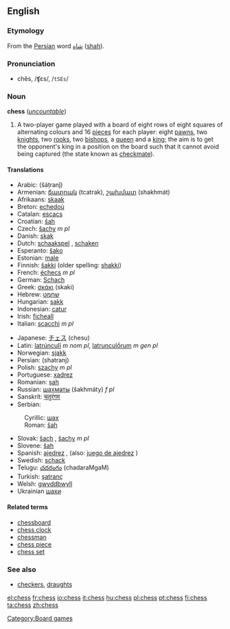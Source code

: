 ==English==
===Etymology===
From the [[Persian]] word [[شاه]] ([[shah]]).

===Pronunciation===
*chĕs, /ʧɛs/, /<tt>tSEs</tt>/

===Noun===
'''chess''' (''[[uncountable]]'')
# A two-player game played with a board of eight rows of eight squares of alternating colours and 16 [[piece]]s for each player: eight [[pawn]]s, two [[knight]]s, two [[rook]]s, two [[bishop]]s, a [[queen]] and a [[king]]; the aim is to get the opponent's king in a position on the board such that it cannot avoid being captured (the state known as [[checkmate]]).

====Translations====
{{top}}
*Arabic: {{ARchar|[[شطرنج]]}} (šáṭranǰ) {{m}}
*Armenian: [[ճատրակ]] (tcatrak), [[շախմատ]] (shakhmát)
*Afrikaans: [[skaak]] {{n}}
*Breton: [[echedoù]] {{p}}
*Catalan: [[escacs]] {{p}}
*Croatian: [[šah]] {{m}}
*Czech: [[šachy]] ''m pl''
*Danish: [[skak]] {{c}}
*Dutch: [[schaakspel]] {{n}} <!--Wikipedia has "schaken"--><!--thatʼs the verb form: “to play c.”-->, [[schaken]] <!--it's a verb form alright, but it's still the standard name of the sport/game-->
*Esperanto: [[ŝako]]
*Estonian: [[male]]
*Finnish: [[šakki]] (older spelling: [[shakki]])
*French: [[échecs]] ''m pl''
*German: [[Schach]] {{n}}
*Greek: [[σκάκι]] (skaki) {{n}}
*Hebrew: [[שחמט]] {{m}}
*Hungarian: [[sakk]]
*Indonesian: [[catur]]
*Irish: [[ficheall]] {{f}}
*Italian: [[scacchi]] ''m pl''
{{mid}}
*Japanese: [[チェス]] (chesu)
*Latin: [[latrúnculī]] ''m nom pl'', [[latrunculṓrum]] ''m gen pl''
*Norwegian: [[sjakk]] {{m}}
*Persian: {{FAchar|[[شطرنج]]}} (shatranj)
*Polish: [[szachy]] ''m pl''
*Portuguese: [[xadrez]] {{m}}
*Romanian: [[șah]] {{n}}
*Russian: [[шахматы]] (šakhmáty) ''f pl''
*Sanskrit: [[चतुरंगम्]]
*Serbian:
:Cyrillic: [[шах]]
:Roman: [[šah]] {{m}}
*Slovak: [[šach]] {{m}}, [[šachy]] ''m pl''
*Slovene: [[šah]] {{m}}
*Spanish: [[ajedrez]] {{m}}, (also: [[juego de ajedrez]] {{m}})
*Swedish: [[schack]]
*Telugu: [[చదరంగం]] (chadaraMgaM)
*Turkish: [[şatranç]]
*Welsh: [[gwyddbwyll]] {{f}}
*Ukrainian [[шахи]]
{{bottom}}

====Related terms====
*[[chessboard]]
*[[chess clock]]
*[[chessman]]
*[[chess piece]]
*[[chess set]]

===See also===
{{wikipedia}}
{{Wikibooks}}
*[[checkers]], [[draughts]]

[[Category:Board games]]

[[el:chess]]
[[fr:chess]]
[[io:chess]]
[[it:chess]]
[[hu:chess]]
[[pl:chess]]
[[pt:chess]]
[[fi:chess]]
[[ta:chess]]
[[zh:chess]]